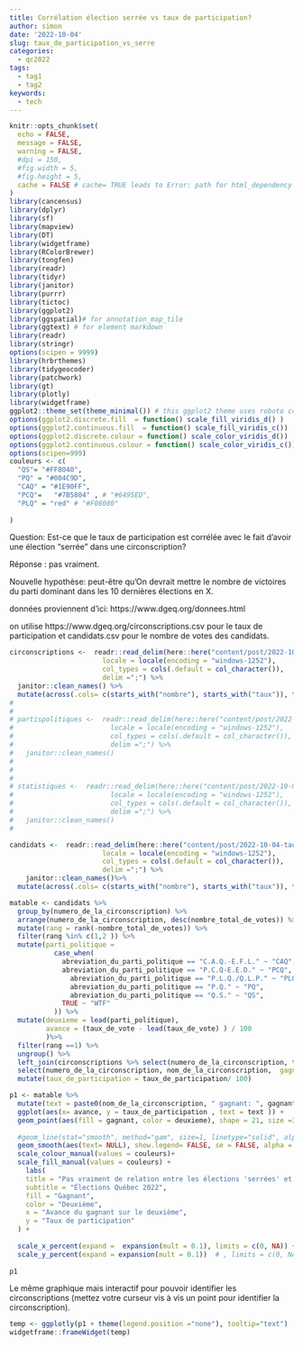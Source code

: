 ```yaml
---
title: Corrélation élection serrée vs taux de participation?
author: simon
date: '2022-10-04'
slug: taux_de_participation_vs_serre
categories:
  - qc2022
tags:
  - tag1
  - tag2
keywords:
  - tech
---
```


```r
knitr::opts_chunk$set(
  echo = FALSE,
  message = FALSE,
  warning = FALSE,
  #dpi = 150,
  #fig.width = 5,
  #fig.height = 5,
  cache = FALSE # cache= TRUE leads to Error: path for html_dependency not found: error
)
library(cancensus)
library(dplyr)
library(sf)
library(mapview)
library(DT)
library(widgetframe)
library(RColorBrewer)
library(tongfen)
library(readr)
library(tidyr)
library(janitor)
library(purrr)
library(tictoc)
library(ggplot2)
library(ggspatial)# for annotation_map_tile
library(ggtext) # for element markdown
library(readr)
library(stringr)
options(scipen = 9999)
library(hrbrthemes)
library(tidygeocoder)
library(patchwork)
library(gt)
library(plotly)
library(widgetframe)
ggplot2::theme_set(theme_minimal()) # this ggplot2 theme uses roboto condensed font, which works well with the font used for the whole document.
options(ggplot2.discrete.fill  = function() scale_fill_viridis_d() )
options(ggplot2.continuous.fill  = function() scale_fill_viridis_c())
options(ggplot2.discrete.colour = function() scale_color_viridis_d())
options(ggplot2.continuous.colour = function() scale_color_viridis_c())
options(scipen=999)
couleurs <- c(
  "QS"= "#FF8040",
  "PQ" = "#004C9D",
  "CAQ" = "#1E90FF",
  "PCQ"=   "#7B5804" , # "#6495ED",
  "PLQ" = "red" # "#F08080"
  
)

```

Question:  Est-ce que le taux de participation est corrélée avec le fait d'avoir une élection "serrée" dans une circonscription?

Réponse : pas vraiment.

Nouvelle hypothèse: peut-être qu'On devrait mettre le nombre de victoires du parti dominant dans les 10 dernières élections en X.



données proviennent d'ici:
https://www.dgeq.org/donnees.html

on utilise 
https://www.dgeq.org/circonscriptions.csv
pour le taux de participation et 
candidats.csv
pour le nombre de votes des candidats.

```r
circonscriptions <-  readr::read_delim(here::here("content/post/2022-10-04-taux-de-participation-vs-serre/circonscriptions.csv"), 
                       locale = locale(encoding = "windows-1252"), 
                       col_types = cols(.default = col_character()),
                       delim =";") %>%
  janitor::clean_names() %>% 
  mutate(across(.cols= c(starts_with("nombre"), starts_with("taux")), function(x){as.numeric(x)})) 
# 
# 
# partispolitiques <-  readr::read_delim(here::here("content/post/2022-10-04-taux-de-participation-vs-serre/partispolitiques.csv"), 
#                        locale = locale(encoding = "windows-1252"), 
#                        col_types = cols(.default = col_character()),
#                        delim =";") %>%
#   janitor::clean_names()
# 
# 
# 
# statistiques <-  readr::read_delim(here::here("content/post/2022-10-04-taux-de-participation-vs-serre/statistiques.csv"), 
#                        locale = locale(encoding = "windows-1252"), 
#                        col_types = cols(.default = col_character()),
#                        delim =";") %>%
#   janitor::clean_names()
# 

candidats <-  readr::read_delim(here::here("content/post/2022-10-04-taux-de-participation-vs-serre/candidats.csv"), 
                       locale = locale(encoding = "windows-1252"), 
                       col_types = cols(.default = col_character()),
                       delim =";") %>%
    janitor::clean_names()%>% 
  mutate(across(.cols= c(starts_with("nombre"), starts_with("taux")), function(x){as.numeric(x)})) 

```

```r

matable <- candidats %>% 
  group_by(numero_de_la_circonscription) %>%
  arrange(numero_de_la_circonscription, desc(nombre_total_de_votes)) %>% 
  mutate(rang = rank(-nombre_total_de_votes)) %>%
  filter(rang %in% c(1,2 )) %>%
  mutate(parti_politique = 
           case_when(
             abreviation_du_parti_politique == "C.A.Q.-E.F.L." ~ "CAQ",
             abreviation_du_parti_politique == "P.C.Q-E.E.D." ~ "PCQ",
               abreviation_du_parti_politique == "P.L.Q./Q.L.P." ~ "PLQ",
               abreviation_du_parti_politique == "P.Q." ~ "PQ",
               abreviation_du_parti_politique == "Q.S." ~ "QS",
             TRUE ~ "WTF"
           )) %>% 
  mutate(deuxieme = lead(parti_politique),
         avance = (taux_de_vote - lead(taux_de_vote) ) / 100 
         )%>%
  filter(rang ==1) %>%
  ungroup() %>% 
  left_join(circonscriptions %>% select(numero_de_la_circonscription, taux_de_participation, nom_de_la_circonscription)) %>% 
  select(numero_de_la_circonscription, nom_de_la_circonscription,  gagnant = parti_politique, deuxieme, avance, taux_de_participation) %>%
  mutate(taux_de_participation = taux_de_participation/ 100)

```
```r

p1 <- matable %>%
  mutate(text = paste0(nom_de_la_circonscription, " gagnant: ", gagnant, " deuxième:", deuxieme)) %>% 
  ggplot(aes(x= avance, y = taux_de_participation , text = text )) + 
  geom_point(aes(fill = gagnant, color = deuxieme), shape = 21, size =3 ) +
  
  #geom_line(stat="smooth", method="gam", size=1, linetype="solid", alpha=0.5, show.legend=FALSE)  %>% 
  geom_smooth(aes(text= NULL), show.legend= FALSE, se = FALSE, alpha = 0.5, color = "grey50") +  # aes(color= gagnant)
  scale_colour_manual(values = couleurs)+ 
  scale_fill_manual(values = couleurs) +
    labs(
    title = "Pas vraiment de relation entre les élections 'serrées' et le taux de participation",
    subtitle = "Élections Québec 2022",
    fill = "Gagnant",
    color = "Deuxième",
    x = "Avance du gagnant sur le deuxième",
    y = "Taux de participation"
  ) + 
  
  scale_x_percent(expand =  expansion(mult = 0.1), limits = c(0, NA)) + 
  scale_y_percent(expand = expansion(mult = 0.1))  # , limits = c(0, NA)  pas besoin de ramener le y à zéro
 
p1
```


Le même graphique mais interactif pour pouvoir identifier les circonscriptions (mettez votre curseur vis à vis un point pour identifier la circonscription).

```r
temp <- ggplotly(p1 + theme(legend.position ="none"), tooltip="text") 
widgetframe::frameWidget(temp)
```

